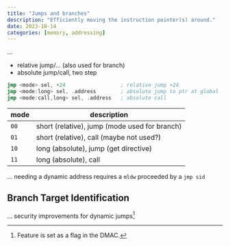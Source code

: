```yaml
---
title: "Jumps and branches"
description: "Efficiently moving the instruction pointer(s) around."
date: 2023-10-14
categories: [memory, addressing]
---
```


...

- relative jump/... (also used for branch)
- absolute jump/call, two step

```.asm
jmp <mode> sel, +24                  ; relative jump +24
jmp <mode:long> sel, .address        ; absolute jump to ptr at global .address
jmp <mode:call,long> sel, .address   ; absolute call
```

| mode | description                                   |
|------+-----------------------------------------------|
| `00` | short (relative), jump (mode used for branch) |
| `01` | short (relative), call (maybe not used?)      |
| `10` | long (absolute), jump (get directive)         |
| `11` | long (absolute), call                         |

... needing a dynamic address requires a `mldw` proceeded by a `jmp sid`

## Branch Target Identification

... security improvements for dynamic jumps[^1]

[^1]: Feature is set as a flag in the DMAC.
